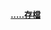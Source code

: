 {{dyk/auto
| 0=* '''[[明日同學的水手服|哪部日本校園漫畫]]'''獲改編為[[日本動畫列表_(2022年)#1月－3月|於2022月1月首播的電視動畫]]，講述女主角明日小路身穿憧憬已久的[[日本校服#水手服|水手服]]，在名門女子中學認識朋友的故事？
|p0=
| 1= '''[[西部沿河鐵路|哪條鐵路]]'''是[[東京迪士尼樂園|東京迪士尼樂園]]内最早啓用的鐵路運輸？
|p1= Western River Railroad Entrance.jpg
| 2= '''[[SLOW_LOOP-女孩的釣魚慢活-|哪部日本釣魚漫畫]]'''的改編動畫在[[日本動畫列表_(2022年)#1月－3月|2022年1月]]首播，在播放期間跟[[神奈川縣|神奈川]][[橫須賀市|橫須賀]]觀光協會和[[叡山電鐵|叡山電鐵]]有合作活動？
|p2= 
| 3= [[福地翼|福地翼]]的'''[[廢柴醬驗證中|哪一部浪漫喜劇漫畫]]'''在2020年獲列入[[下一部漫畫大獎|下一部漫畫大獎]]的50強名單內，也是其首部以女性為主軸的作品？
|p3= 
| 4= '''[[地獄樂|哪部日本-{zh:網絡;zh-cn:网络;zh-hk:網絡;zh-tw:網路;}-漫畫]]'''在2018年至2021年期間在[[少年Jump+|少年Jump+]]上連載，在連載結束後宣佈獲改編為由[[MAPPA|MAPPA]]製作的電視動畫？
|p4= 
| 5= 在[[坂下門外之變|坂下門外之變]]中被襲擊的[[老中|老中]][[安藤信正|安藤信正]]是'''[[磐城平藩|日本哪一個藩]]'''的藩主？
|p5= Tangosawa Park.JPG
}}
<div align="right" style="font-size:small;">'''[[Portal:日本/你知道吗/存档|.....存檔]]'''
</div>